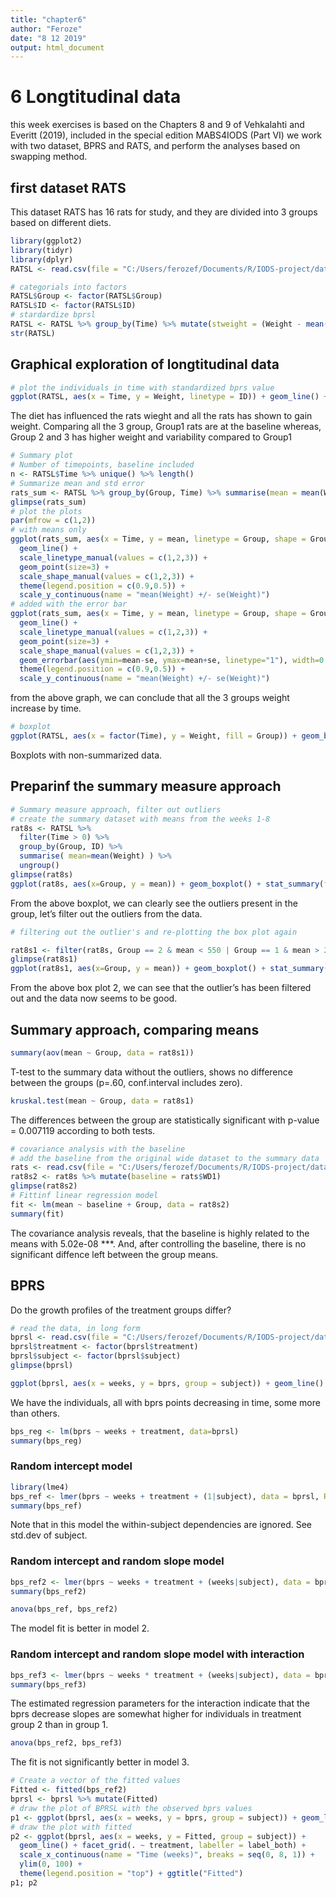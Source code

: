 ---
title: "chapter6"
author: "Feroze"
date: "8 12 2019"
output: html_document
---

# 6 Longtitudinal data {.tabset}

this week exercises is based on the Chapters 8 and 9 of Vehkalahti and Everitt (2019), included in the special edition MABS4IODS (Part VI) we work with two dataset, BPRS and RATS, and perform the analyses based on swapping method.

## first dataset RATS

This dataset RATS has 16 rats for study, and they are divided into 3 groups based on different diets.

```{r}
library(ggplot2)
library(tidyr)
library(dplyr)
RATSL <- read.csv(file = "C:/Users/ferozef/Documents/R/IODS-project/data/RATSL.csv", row.names = 1)

# categorials into factors
RATSL$Group <- factor(RATSL$Group)
RATSL$ID <- factor(RATSL$ID)
# stardardize bprsl
RATSL <- RATSL %>% group_by(Time) %>% mutate(stweight = (Weight - mean(Weight)) / sd(Weight)) %>% ungroup()
str(RATSL)
```

## Graphical exploration of longtitudinal data

```{r}
# plot the individuals in time with standardized bprs value 
ggplot(RATSL, aes(x = Time, y = Weight, linetype = ID)) + geom_line() + facet_grid(. ~ Group, labeller = label_both) + scale_linetype_manual(values = rep(1:6, times=4)) + theme(legend.position = "none") +   scale_y_continuous(limits = c(min(RATSL$Weight), max(RATSL$Weight)))
```

The diet has influenced the rats wieght and all the rats has shown to gain weight. Comparing all the 3 group, Group1 rats are at the baseline whereas, Group 2 and 3 has higher weight and variability compared to Group1

```{r}
# Summary plot
# Number of timepoints, baseline included
n <- RATSL$Time %>% unique() %>% length()
# Summarize mean and std error
rats_sum <- RATSL %>% group_by(Group, Time) %>% summarise(mean = mean(Weight), se = ( sd(Weight) / sqrt(n) )) %>% ungroup()
glimpse(rats_sum)
# plot the plots
par(mfrow = c(1,2))
# with means only
ggplot(rats_sum, aes(x = Time, y = mean, linetype = Group, shape = Group)) +
  geom_line() +
  scale_linetype_manual(values = c(1,2,3)) +
  geom_point(size=3) +
  scale_shape_manual(values = c(1,2,3)) +
  theme(legend.position = c(0.9,0.5)) +
  scale_y_continuous(name = "mean(Weight) +/- se(Weight)")
# added with the error bar
ggplot(rats_sum, aes(x = Time, y = mean, linetype = Group, shape = Group)) +
  geom_line() +
  scale_linetype_manual(values = c(1,2,3)) +
  geom_point(size=3) +
  scale_shape_manual(values = c(1,2,3)) +
  geom_errorbar(aes(ymin=mean-se, ymax=mean+se, linetype="1"), width=0.3) +
  theme(legend.position = c(0.9,0.5)) +
  scale_y_continuous(name = "mean(Weight) +/- se(Weight)")
```
from the above graph, we can conclude that all the 3 groups weight increase by time. 


```{r}
# boxplot
ggplot(RATSL, aes(x = factor(Time), y = Weight, fill = Group)) + geom_boxplot()
 ```

Boxplots with non-summarized data.

## Preparinf the summary measure approach

```{r}
# Summary measure approach, filter out outliers
# create the summary dataset with means from the weeks 1-8
rat8s <- RATSL %>%
  filter(Time > 0) %>%
  group_by(Group, ID) %>%
  summarise( mean=mean(Weight) ) %>%
  ungroup()
glimpse(rat8s)
ggplot(rat8s, aes(x=Group, y = mean)) + geom_boxplot() + stat_summary(fun.y = "mean", geom = "point", shape=23, size=4, fill = "white")
```
From the above boxplot, we can clearly see the outliers present in the group, let's filter out the outliers from the data.

```{r}
# filtering out the outlier's and re-plotting the box plot again

rat8s1 <- filter(rat8s, Group == 2 & mean < 550 | Group == 1 & mean > 260 | Group == 3 & mean > 500)
glimpse(rat8s1)
ggplot(rat8s1, aes(x=Group, y = mean)) + geom_boxplot() + stat_summary(fun.y = "mean", geom = "point", shape=23, size=4, fill = "white")
```
From the above box plot 2, we can see that the outlier's has been filtered out and the data now seems to be good. 



## Summary approach, comparing means

```{r}
summary(aov(mean ~ Group, data = rat8s1))
```

T-test to the summary data without the outliers, shows no difference between the groups (p=.60, conf.interval includes zero).


```{r}
kruskal.test(mean ~ Group, data = rat8s1)
```

The differences between the group are statistically significant with p-value = 0.007119 according to both tests.

```{r}
# covariance analysis with the baseline
# add the baseline from the original wide dataset to the summary data
rats <- read.csv(file = "C:/Users/ferozef/Documents/R/IODS-project/data/RATS.csv", row.names = 1)
rat8s2 <- rat8s %>% mutate(baseline = rats$WD1)
glimpse(rat8s2)
# Fittinf linear regression model
fit <- lm(mean ~ baseline + Group, data = rat8s2)
summary(fit)
```

The covariance analysis reveals, that the baseline is highly related to the means with 5.02e-08 ***.
And, after controlling the baseline, there is no significant diffence left between the group means.

## BPRS

Do the growth profiles of the treatment groups differ?

```{r}
# read the data, in long form 
bprsl <- read.csv(file = "C:/Users/ferozef/Documents/R/IODS-project/data/BPRSL.csv", row.names = 1)
bprsl$treatment <- factor(bprsl$treatment)
bprsl$subject <- factor(bprsl$subject)
glimpse(bprsl)
```

```{r}
ggplot(bprsl, aes(x = weeks, y = bprs, group = subject)) + geom_line() + facet_grid(. ~ treatment, labeller = label_both) 
```
We have the individuals, all with bprs points decreasing in time, some more than others.


```{r}
bps_reg <- lm(bprs ~ weeks + treatment, data=bprsl)
summary(bps_reg)
```


### Random intercept model
```{r}
library(lme4)
bps_ref <- lmer(bprs ~ weeks + treatment + (1|subject), data = bprsl, REML=FALSE)
summary(bps_ref)
```

Note that in this model the within-subject dependencies are ignored. See std.dev of subject.

### Random intercept and random slope model 

```{r}
bps_ref2 <- lmer(bprs ~ weeks + treatment + (weeks|subject), data = bprsl, REML=FALSE)
summary(bps_ref2)
```

```{r}
anova(bps_ref, bps_ref2)
```

The model fit is better in model 2.

### Random intercept and random slope model with interaction

```{r}
bps_ref3 <- lmer(bprs ~ weeks * treatment + (weeks|subject), data = bprsl, REML=FALSE)
summary(bps_ref3)
```

The estimated regression parameters for the interaction  indicate that the bprs decrease slopes are somewhat higher for individuals in treatment group 2 than in group 1. 


```{r}
anova(bps_ref2, bps_ref3)
```

The fit is not significantly better in model 3.


```{r}
# Create a vector of the fitted values
Fitted <- fitted(bps_ref2)
bprsl <- bprsl %>% mutate(Fitted)
# draw the plot of BPRSL with the observed bprs values
p1 <- ggplot(bprsl, aes(x = weeks, y = bprs, group = subject)) + geom_line() + facet_grid(. ~ treatment, labeller = label_both) + scale_x_continuous(name = "Time (weeks)", breaks = seq(0, 8, 1)) +  ylim(0,100) + theme(legend.position = "top") + ggtitle("Observed")
# draw the plot with fitted
p2 <- ggplot(bprsl, aes(x = weeks, y = Fitted, group = subject)) +
  geom_line() + facet_grid(. ~ treatment, labeller = label_both) +
  scale_x_continuous(name = "Time (weeks)", breaks = seq(0, 8, 1)) +
  ylim(0, 100) +
  theme(legend.position = "top") + ggtitle("Fitted")
p1; p2
```
